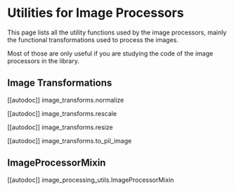 <!--Copyright 2022 The HuggingFace Team. All rights reserved.

Licensed under the Apache License, Version 2.0 (the "License"); you may not use this file except in compliance with
the License. You may obtain a copy of the License at

http://www.apache.org/licenses/LICENSE-2.0

Unless required by applicable law or agreed to in writing, software distributed under the License is distributed on
an "AS IS" BASIS, WITHOUT WARRANTIES OR CONDITIONS OF ANY KIND, either express or implied. See the License for the
specific language governing permissions and limitations under the License.
-->

# Utilities for Image Processors

This page lists all the utility functions used by the image processors, mainly the functional
transformations used to process the images.

Most of those are only useful if you are studying the code of the image processors in the library.

## Image Transformations

[[autodoc]] image_transforms.normalize

[[autodoc]] image_transforms.rescale

[[autodoc]] image_transforms.resize

[[autodoc]] image_transforms.to_pil_image

## ImageProcessorMixin

[[autodoc]] image_processing_utils.ImageProcessorMixin
